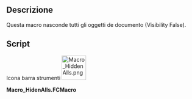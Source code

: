 <languages/>

{{Macro/it
|Name=Macro HiddenAlls
|Icon=Macro_HiddenAlls.png
|Description=Questa macro nasconde tutti gli oggetti de documento (Visibility False).
|Author=Mario52
|Version=00.01
|Date=2015-11-12
|FCVersion=Tutte versione
|Download=[https://wiki.freecad.org/images/d/d6/Macro_HiddenAlls.png ToolBar Icon]
|SeeAlso=[[Macro_Toggle_Visibility2_1-2/it|Macro Toggle Visibility2 1-2]]<br>[[Macro_Toggle_Visibility2_2-2/it|Macro Toggle Visibility2 2-2]]<br>[[Macro_Toggle_Visibility/it|Macro_Toggle_Visibility]]<br>[[Macro_VisibleAlls/it|Macro VisibleAlls]]<br>[[Macro If Selected Stay If Not Then Delete/it|Macro If Selected Stay If Not Then Delete]]
}}

<span id="Description"></span>
==Descrizione==

Questa macro nasconde tutti gli oggetti de documento (Visibility False).

==Script==

Icona barra strumenti
[[Image:Macro_HiddenAlls.png|64px]]

'''Macro_HidenAlls.FCMacro'''

{{MacroCode|code=
import FreeCAD
#Macro_HideAllObjects
__title__="Macro_HideAlls"
__author__ = "Mario52"
__url__     = "https://freecad.org/index-fr.html"
__version__ = "00.00"
__date__    = "11/11/2015"

try:
    for ShapeNameObj in FreeCAD.ActiveDocument.Objects:   # hidden alls objects
        #print ShapeNameObj.Name
        FreeCADGui.ActiveDocument.getObject(ShapeNameObj.Name).Visibility = False
except Exception:
    None
}}

{{clear}}